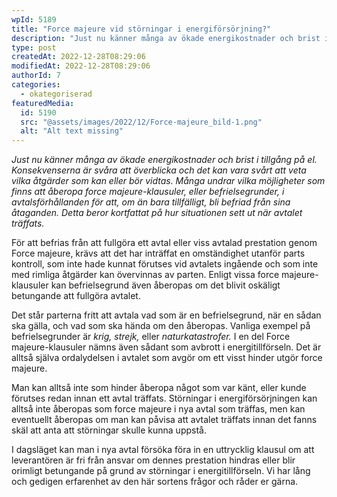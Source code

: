 ```yaml
---
wpId: 5189
title: "Force majeure vid störningar i energiförsörjning?"
description: "Just nu känner många av ökade energikostnader och brist i tillgång på el. Konsekvenserna är svåra att överblicka och det kan vara svårt att veta vilka åtgärder som kan eller&hellip;"
type: post
createdAt: 2022-12-28T08:29:06
modifiedAt: 2022-12-28T08:29:06
authorId: 7
categories:
  - okategoriserad
featuredMedia:
  id: 5190
  src: "@assets/images/2022/12/Force-majeure_bild-1.png"
  alt: "Alt text missing"
---
```


_Just nu känner många av ökade energikostnader och brist i tillgång på el. Konsekvenserna är svåra att överblicka och det kan vara svårt att veta vilka åtgärder som kan eller bör vidtas. Många undrar vilka möjligheter som finns att åberopa force majeure-klausuler, eller befrielsegrunder, i avtalsförhållanden för att, om än bara tillfälligt, bli befriad från sina åtaganden. Detta beror kortfattat på hur situationen sett ut när avtalet träffats._

För att befrias från att fullgöra ett avtal eller viss avtalad prestation genom Force majeure, krävs att det har inträffat en omständighet utanför parts kontroll, som inte hade kunnat förutses vid avtalets ingående och som inte med rimliga åtgärder kan övervinnas av parten. Enligt vissa force majeure-klausuler kan befrielsegrund även åberopas om det blivit oskäligt betungande att fullgöra avtalet.

Det står parterna fritt att avtala vad som är en befrielsegrund, när en sådan ska gälla, och vad som ska hända om den åberopas. Vanliga exempel på befrielsegrunder är _krig, strejk,_ eller _naturkatastrofer._ I en del Force majeure-klausuler nämns även sådant som avbrott i energitillförseln. Det är alltså själva ordalydelsen i avtalet som avgör om ett visst hinder utgör force majeure.

Man kan alltså inte som hinder åberopa något som var känt, eller kunde förutses redan innan ett avtal träffats. Störningar i energiförsörjningen kan alltså inte åberopas som force majeure i nya avtal som träffas, men kan eventuellt åberopas om man kan påvisa att avtalet träffats innan det fanns skäl att anta att störningar skulle kunna uppstå.

I dagsläget kan man i nya avtal försöka föra in en uttrycklig klausul om att leverantören är fri från ansvar om dennes prestation hindras eller blir orimligt betungande på grund av störningar i energitillförseln. Vi har lång och gedigen erfarenhet av den här sortens frågor och råder er gärna.